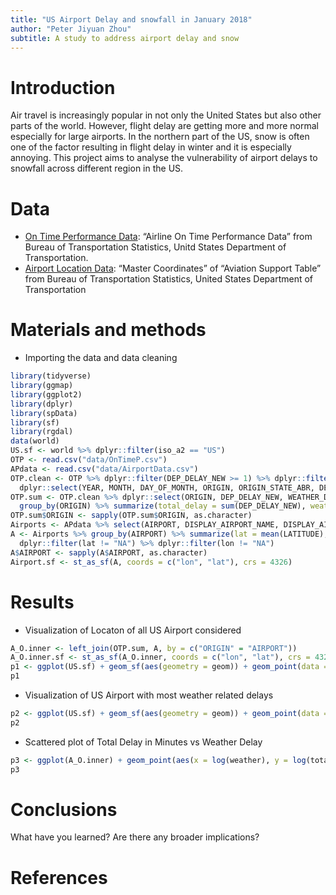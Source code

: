 ```yaml
---
title: "US Airport Delay and snowfall in January 2018"
author: "Peter Jiyuan Zhou"
subtitle: A study to address airport delay and snow
---
```


# Introduction
Air travel is increasingly popular in not only the United States but also other parts of the world. However, flight delay are getting more and more normal especially for large airports. In the northern part of the US, snow is often one of the factor resulting in flight delay in winter and it is especially annoying. This project aims to analyse the vulnerability of airport delays to snowfall across different region in the US.  

# Data
* [On Time Performance Data](https://www.transtats.bts.gov/Tables.asp?DB_ID=120&DB_Name=Airline%20On-Time%20Performance%20Data&DB_Short_Name=On-Time): "Airline On Time Performance Data" from Bureau of Transportation Statistics, Unitd States Department of Transportation.
* [Airport Location Data](https://www.transtats.bts.gov/Tables.asp?DB_ID=595&DB_Name=Aviation%20Support%20Tables): "Master Coordinates" of "Aviation Support Table" from Bureau of Transportation Statistics, United States Department of Transportation

# Materials and methods

* Importing the data and data cleaning
```r
library(tidyverse)
library(ggmap)
library(ggplot2)
library(dplyr)
library(spData)
library(sf)
library(rgdal)
data(world)
US.sf <- world %>% dplyr::filter(iso_a2 == "US")
OTP <- read.csv("data/OnTimeP.csv")
APdata <- read.csv("data/AirportData.csv")
OTP.clean <- OTP %>% dplyr::filter(DEP_DELAY_NEW >= 1) %>% dplyr::filter(WEATHER_DELAY >= 1) %>% 
  dplyr::select(YEAR, MONTH, DAY_OF_MONTH, ORIGIN, ORIGIN_STATE_ABR, DEP_DELAY_NEW, WEATHER_DELAY)
OTP.sum <- OTP.clean %>% dplyr::select(ORIGIN, DEP_DELAY_NEW, WEATHER_DELAY) %>%
  group_by(ORIGIN) %>% summarize(total_delay = sum(DEP_DELAY_NEW), weather = sum(WEATHER_DELAY))
OTP.sum$ORIGIN <- sapply(OTP.sum$ORIGIN, as.character)
Airports <- APdata %>% select(AIRPORT, DISPLAY_AIRPORT_NAME, DISPLAY_AIRPORT_CITY_NAME_FULL, AIRPORT_COUNTRY_CODE_ISO, AIRPORT_STATE_CODE, LATITUDE, LONGITUDE)
A <- Airports %>% group_by(AIRPORT) %>% summarize(lat = mean(LATITUDE), lon = mean(LONGITUDE)) %>%
  dplyr::filter(lat != "NA") %>% dplyr::filter(lon != "NA")
A$AIRPORT <- sapply(A$AIRPORT, as.character)
Airport.sf <- st_as_sf(A, coords = c("lon", "lat"), crs = 4326)
```

# Results

* Visualization of Locaton of all US Airport considered
```r
A_O.inner <- left_join(OTP.sum, A, by = c("ORIGIN" = "AIRPORT"))
A_O.inner.sf <- st_as_sf(A_O.inner, coords = c("lon", "lat"), crs = 4326)
p1 <- ggplot(US.sf) + geom_sf(aes(geometry = geom)) + geom_point(data = A_O.inner, aes(x = lon, y = lat))
p1
```

* Visualization of US Airport with most weather related delays
```r
p2 <- ggplot(US.sf) + geom_sf(aes(geometry = geom)) + geom_point(data = A_O.inner, aes(x = lon, y = lat, size = weather))
p2
```

* Scattered plot of Total Delay in Minutes vs Weather Delay
```r
p3 <- ggplot(A_O.inner) + geom_point(aes(x = log(weather), y = log(total_delay))) + geom_smooth(method = loess, aes(x = log(weather), y = log(total_delay)))
p3
```


# Conclusions

What have you learned?  Are there any broader implications?

# References

